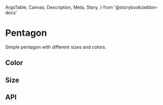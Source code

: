   ArgsTable,
  Canvas,
  Description,
  Meta,
  Story,
} from '@storybook/addon-docs'

<Meta title="Components/Data Display/Pentagon" component={Pentagon} />

# Pentagon

<Description>Simple pentagon with different sizes and colors.</Description>

<Canvas>
  <Story name="Basic">
    <Pentagon />
  </Story>
</Canvas>

## Color

<Canvas>
  <Story name="Color">
    <FlexBox inline>
      <Pentagon color={colors.zumthor} />
      <Pentagon color={colors.foam} />
      <Pentagon color={colors.serenade} />
      <Pentagon color={colors.pippin} />
    </FlexBox>
  </Story>
</Canvas>

## Size

<Canvas>
  <Story name="Size">
    <FlexBox inline>
      <Pentagon size="50px" />
      <Pentagon size="100px" />
      <Pentagon size="150px" />
      <Pentagon size="200px" />
    </FlexBox>
  </Story>
</Canvas>

## API

<ArgsTable of={Pentagon} />
